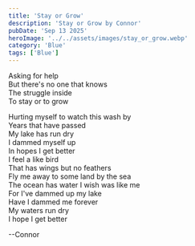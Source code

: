 ```yaml
---
title: 'Stay or Grow'
description: 'Stay or Grow by Connor'
pubDate: 'Sep 13 2025'
heroImage: '../../assets/images/stay_or_grow.webp'
category: 'Blue'
tags: ['Blue']
---
```


Asking for help  
But there's no one that knows  
The struggle inside  
To stay or to grow

Hurting myself to watch this wash by  
Years that have passed  
My lake has run dry  
I dammed myself up  
In hopes I get better  
I feel a like bird  
That has wings but no feathers  
Fly me away to some land by the sea  
The ocean has water I wish was like me  
For I've dammed up my lake  
Have I dammed me forever  
My waters run dry  
I hope I get better

--Connor
